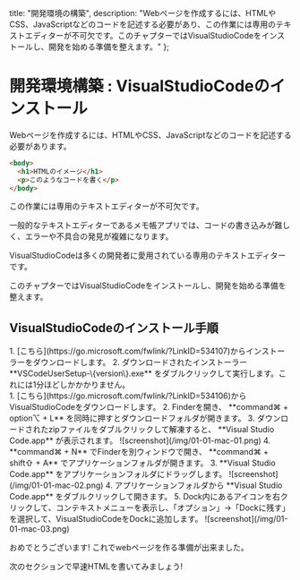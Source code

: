 
  title: "開発環境の構築",
  description: "Webページを作成するには、HTMLやCSS、JavaScriptなどのコードを記述する必要があり、この作業には専用のテキストエディターが不可欠です。このチャプターではVisualStudioCodeをインストールし、開発を始める準備を整えます。"
};

# 開発環境構築 : VisualStudioCodeのインストール

Webページを作成するには、HTMLやCSS、JavaScriptなどのコードを記述する必要があります。

```html
<body>
  <h1>HTMLのイメージ</h1>
  <p>このようなコードを書く</p>
</body>
```

この作業には専用のテキストエディターが不可欠です。

一般的なテキストエディターであるメモ帳アプリでは、コードの書き込みが難しく、エラーや不具合の発見が複雑になります。

VisualStudioCodeは多くの開発者に愛用されている専用のテキストエディターです。

このチャプターではVisualStudioCodeをインストールし、開発を始める準備を整えます。

## VisualStudioCodeのインストール手順

<TabMdx>
  <div data-label="windows">
    1. [こちら](https://go.microsoft.com/fwlink/?LinkID=534107)からインストーラーをダウンロードします。
    2. ダウンロードされたインストーラー **VSCodeUserSetup-\{version\}.exe** をダブルクリックして実行します。これには1分ほどしかかかりません。
  </div>
  <div data-label="mac">
    1. [こちら](https://go.microsoft.com/fwlink/?LinkID=534106)からVisualStudioCodeをダウンロードします。
    2. Finderを開き、 **command⌘ + option⌥ + L** を同時に押すとダウンロードフォルダが開きます。
    3. ダウンロードされたzipファイルをダブルクリックして解凍すると、 **Visual Studio Code.app** が表示されます。
       ![screenshot](/img/01-01-mac-01.png)
    4. **command⌘ + N** でFinderを別ウィンドウで開き、 **command⌘ + shift⇧ + A** でアプリケーションフォルダが開きます。
    3. **Visual Studio Code.app** をアプリケーションフォルダにドラッグします。
       ![screenshot](/img/01-01-mac-02.png)
    4. アプリケーションフォルダから **Visual Studio Code.app** をダブルクリックして開きます。
    5. Dock内にあるアイコンを右クリックして、コンテキストメニューを表示し、「オプション」→「Dockに残す」を選択して、VisualStudioCodeをDockに追加します。
       ![screenshot](/img/01-01-mac-03.png)
  </div>
</TabMdx>

おめでとうございます! これでwebページを作る準備が出来ました。

次のセクションで早速HTMLを書いてみましょう!